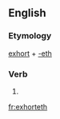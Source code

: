 ==English==

===Etymology===
[[exhort]] + [[-eth]]

===Verb===
{{head|en|verb form}}

# {{en-archaic third-person singular of|exhort}}

[[fr:exhorteth]]